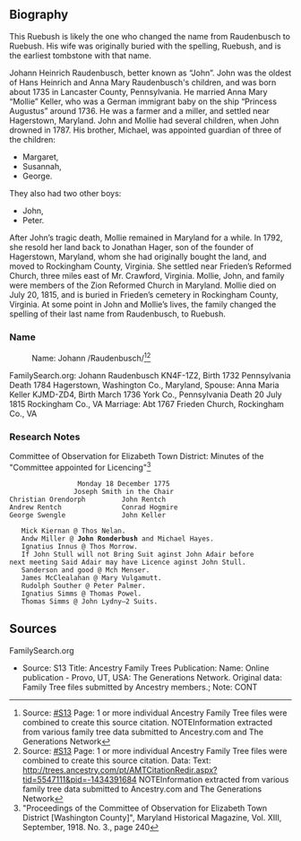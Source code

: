 == Biography ==

This Ruebush is likely the one who changed the name from Raudenbusch to Ruebush.  His wife was originally buried with the spelling, Ruebush, and is the earliest tombstone with that name.  

Johann Heinrich Raudenbusch, better known as “John”. John was the oldest of Hans Heinrich and Anna Mary Raudenbusch's children, and was born about 1735 in Lancaster County, Pennsylvania. He married Anna Mary “Mollie” Keller, who was a German immigrant baby on the ship “Princess Augustus” around 1736. He was a farmer and a miller, and settled near Hagerstown, Maryland. John and Mollie had several children, when John drowned in 1787. His brother, Michael, was appointed guardian of three of the children: 
*Margaret, 
*Susannah, 
*George. 
They also had two other boys: 
*John,
*Peter.

After John’s tragic death, Mollie remained in Maryland for a while. In 1792, she resold her land back to Jonathan Hager, son of the founder of Hagerstown, Maryland, whom she had originally bought the land, and moved to Rockingham County, Virginia. She settled near Frieden’s Reformed Church, three miles east of Mr. Crawford, Virginia. Mollie, John, and family were members of the Zion Reformed Church in Maryland. Mollie died on July 20, 1815, and is buried in Frieden’s cemetery in Rockingham County, Virginia. At some point in John and Mollie’s lives, the family changed the spelling of their last name from Raudenbusch, to Ruebush.

=== Name ===
: Name:  Johann /Raudenbusch/<ref>Source: [[#S13]]  Page:  1 or more individual Ancestry Family Tree files were combined to create this source citation. NOTEInformation extracted from various family tree data submitted to Ancestry.com and The Generations Network</ref><ref>Source: [[#S13]]  Page:  1 or more individual Ancestry Family Tree files were combined to create this source citation. Data:   Text:  http://trees.ancestry.com/pt/AMTCitationRedir.aspx?tid=5547111&pid=-1434391684 NOTEInformation extracted from various family tree data submitted to Ancestry.com and The Generations Network</ref>

FamilySearch.org:
Johann Raudenbusch KN4F-1Z2​​, 
Birth 1732 Pennsylvania
Death 1784 Hagerstown, Washington Co., Maryland, 
Spouse: Anna Maria Keller KJMD-ZD4​​, 
Birth March 1736 York Co., Pennsylvania
Death 20 July 1815 Rockingham Co., VA
Marriage: Abt 1767 Frieden Church, Rockingham Co., VA

=== Research Notes ===

Committee of Observation for Elizabeth Town District:  Minutes of the "Committee appointed for Licencing"<ref>"Proceedings of the Committee of Observation for Elizabeth Town District [Washington County]", Maryland Historical Magazine, Vol. XIII, September, 1918. No. 3., page 240</ref>

                  Monday 18 December 1775
                 Joseph Smith in the Chair
 Christian Orendorph         John Rentch
 Andrew Rentch               Conrad Hogmire
 George Swengle              John Keller

    Mick Kiernan @ Thos Nelan.
    Andw Miller @ '''John Ronderbush''' and Michael Hayes.
    Ignatius Innus @ Thos Morrow.
    If John Stull will not Bring Suit aginst John Adair before
 next meeting Said Adair may have Licence aginst John Stull.
    Sanderson and good @ Mch Menser.
    James McClealahan @ Mary Vulgamutt.
    Rudolph Souther @ Peter Palmer.
    Ignatius Simms @ Thomas Powel.
    Thomas Simms @ John Lydny—2 Suits.

== Sources ==
FamilySearch.org

<references />

* Source: <span id='S13'>S13</span> Title:  Ancestry Family Trees Publication:  Name: Online publication - Provo, UT, USA: The Generations Network.  Original data:  Family Tree files submitted by Ancestry members.; Note:   CONT